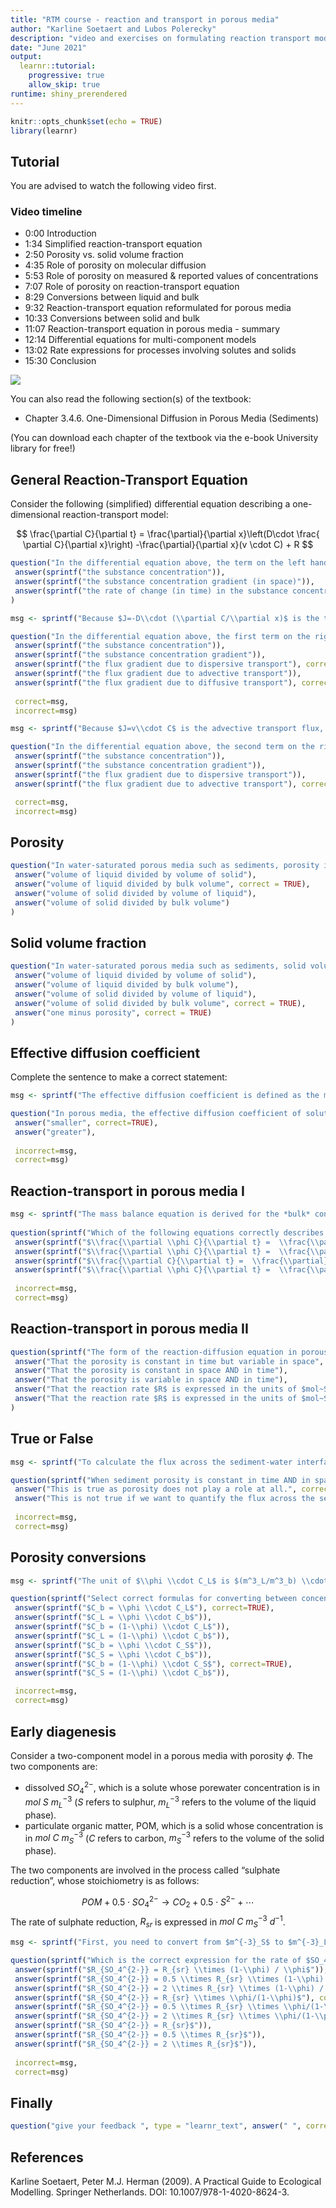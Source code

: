 ```yaml
---
title: "RTM course - reaction and transport in porous media"
author: "Karline Soetaert and Lubos Polerecky"
description: "video and exercises on formulating reaction transport models in (saturated) porous media"
date: "June 2021"
output: 
  learnr::tutorial:
    progressive: true
    allow_skip: true
runtime: shiny_prerendered
---
```


```r
knitr::opts_chunk$set(echo = TRUE)
library(learnr)
```

## Tutorial

You are advised to watch the following video first.

### Video timeline
* 0:00 Introduction
* 1:34 Simplified reaction-transport equation
* 2:50 Porosity vs. solid volume fraction
* 4:35 Role of porosity on molecular diffusion
* 5:53 Role of porosity on measured & reported values of concentrations
* 7:07 Role of porosity on reaction-transport equation
* 8:29 Conversions between liquid and bulk
* 9:32 Reaction-transport equation reformulated for porous media
* 10:33 Conversions between solid and bulk
* 11:07 Reaction-transport equation in porous media - summary
* 12:14 Differential equations for multi-component models
* 13:02 Rate expressions for processes involving solutes and solids
* 15:30 Conclusion

![](https://www.youtube.com/watch?v=ANdrxhanosk&list=PLx8PHcDdmF-uD1Pr07TU9SzlhlGpfrxqn&index=12)

You can also read the following section(s) of the textbook:

* Chapter 3.4.6. One-Dimensional Diffusion in Porous Media (Sediments)

(You can download each chapter of the textbook via the e-book University library for free!)

## General Reaction-Transport Equation

Consider the following (simplified) differential equation describing a one-dimensional reaction-transport model:

$$
\frac{\partial C}{\partial t} = \frac{\partial}{\partial x}\left(D\cdot \frac{ \partial C}{\partial x}\right) -\frac{\partial}{\partial x}(v \cdot C)  + R
$$

```r
question("In the differential equation above, the term on the left hand side describes:", type = "learnr_checkbox",
 answer(sprintf("the substance concentration")),
 answer(sprintf("the substance concentration gradient (in space)")),
 answer(sprintf("the rate of change (in time) in the substance concentration"), correct = TRUE)
)  
```

```r
msg <- sprintf("Because $J=-D\\cdot (\\partial C/\\partial x)$ is the transport flux due to dispersion or diffusion, the first term on the right hand side describes the flux gradient due to dispersive or diffusive transport.")

question("In the differential equation above, the first term on the right hand side describes:", type = "learnr_checkbox",
 answer(sprintf("the substance concentration")),
 answer(sprintf("the substance concentration gradient")),
 answer(sprintf("the flux gradient due to dispersive transport"), correct = TRUE),
 answer(sprintf("the flux gradient due to advective transport")),
 answer(sprintf("the flux gradient due to diffusive transport"), correct = TRUE),
 
 correct=msg,
 incorrect=msg)
```

```r
msg <- sprintf("Because $J=v\\cdot C$ is the advective transport flux, the second term on the right hand side describes the flux gradient due to advective transport.")

question("In the differential equation above, the second term on the right hand side describes:", type = "learnr_checkbox",
 answer(sprintf("the substance concentration")),
 answer(sprintf("the substance concentration gradient")),
 answer(sprintf("the flux gradient due to dispersive transport")),
 answer(sprintf("the flux gradient due to advective transport"), correct = TRUE),

 correct=msg,
 incorrect=msg)
```

## Porosity

```r
question("In water-saturated porous media such as sediments, porosity is defined as", type = "learnr_checkbox",
 answer("volume of liquid divided by volume of solid"),
 answer("volume of liquid divided by bulk volume", correct = TRUE),
 answer("volume of solid divided by volume of liquid"),
 answer("volume of solid divided by bulk volume")
)  
```

## Solid volume fraction

```r
question("In water-saturated porous media such as sediments, solid volume fraction is defined as", type = "learnr_checkbox",
 answer("volume of liquid divided by volume of solid"),
 answer("volume of liquid divided by bulk volume"),
 answer("volume of solid divided by volume of liquid"),
 answer("volume of solid divided by bulk volume", correct = TRUE),
 answer("one minus porosity", correct = TRUE)  
)  
```

## Effective diffusion coefficient

Complete the sentence to make a correct statement:

```r
msg <- sprintf("The effective diffusion coefficient is defined as the molecular diffusion coefficient *divided* by tortuosity. Because tortuosity represents the path-length *prolongation*, it is always $>1$. Thus, the effective diffusion coefficient is always smaller than the molecular diffusion coefficient.")

question("In porous media, the effective diffusion coefficient of solutes is [. . .] than the molecular diffusion coefficient.", type = "learnr_radio",
 answer("smaller", correct=TRUE),
 answer("greater"),
  
 incorrect=msg,
 correct=msg)
```

## Reaction-transport in porous media I

```r
msg <- sprintf("The mass balance equation is derived for the *bulk* concentration, $\\phi C$ (on the left hand side). However, the diffusive transport is driven by the concentration gradient in the *liquid* phase, hence $-D \\frac{ \\partial C}{\\partial x}$ is the diffusive flux in the liquid phase. To convert the diffusive flux from the liquid phase to the bulk phase, we need to multiply it with the porosity: $J=-\\phi D \\frac{ \\partial C}{\\partial x}$. Substituting this expression to the flux gradient term in the general mass balance equation yields the diffusive term in the form $\\frac{\\partial }{\\partial x}\\left(\\phi D \\frac{ \\partial C}{\\partial x}\\right)$. Because the reaction rate is expressed per volume of porewater, it also needs to be multiplied with porosity to express it per volume of the bulk.")
  
question(sprintf("Which of the following equations correctly describes the reaction-diffusion equation of a dissolved substance S with a porewater concentration $C$ (in $mol~S~m^{-3}_{L}$) in a water-saturated porous medium with porosity $\\phi$? The reaction rate $R$ is in the units of $mol~S~m^{-3}_{L}~s^{-1}$."), type = "learnr_checkbox",
 answer(sprintf("$\\frac{\\partial \\phi C}{\\partial t} =  \\frac{\\partial}{\\partial x}(\\phi D \\frac{ \\partial C}{\\partial x}) + \\phi R$"), correct=TRUE),
 answer(sprintf("$\\frac{\\partial \\phi C}{\\partial t} =  \\frac{\\partial}{\\partial x}(D \\frac{ \\partial (\\phi C)}{\\partial x}) + \\phi R$")),
 answer(sprintf("$\\frac{\\partial C}{\\partial t} =  \\frac{\\partial}{\\partial x}(\\phi D \\frac{ \\partial C}{\\partial x}) + \\phi R$")),
 answer(sprintf("$\\frac{\\partial \\phi C}{\\partial t} =  \\frac{\\partial}{\\partial x}(D \\frac{ \\partial C}{\\partial x}) + R$")),
 
 incorrect=msg,  
 correct=msg)  
```

## Reaction-transport in porous media II

```r
question(sprintf("The form of the reaction-diffusion equation in porous media is often written as $$\\frac{\\partial C}{\\partial t} = \\frac{1}{\\phi_x}  \\frac{\\partial}{\\partial x}\\left(\\phi_x D \\frac{ \\partial C}{\\partial x}\\right) + R,$$ where $C$ denotes the porewater concentration of a dissolved subtance S (in $mol~S~m^{-3}_{L}$). What does this formulation assume?"), type = "learnr_checkbox",
 answer("That the porosity is constant in time but variable in space", correct=TRUE),
 answer("That the porosity is constant in space AND in time"),
 answer("That the porosity is variable in space AND in time"),
 answer("That the reaction rate $R$ is expressed in the units of $mol~S~m^{-3}_{bulk}~s^{-1}$."),
 answer("That the reaction rate $R$ is expressed in the units of $mol~S~m^{-3}_{L}~s^{-1}$.", correct=TRUE)
)  
```

## True or False

```r
msg <- sprintf("To calculate the flux across the sediment-water interface in the units of mol per $m^2$ of *total* surface per time, we definitely need porosity: $J=-\\phi D(\\partial C/\\partial x)$.")

question(sprintf("When sediment porosity is constant in time AND in space, the following equation fully determines the diffusion model in a water-saturated sediment: $$\\frac{\\partial C}{\\partial t} = \\frac{\\partial}{\\partial x}\\left(D \\frac{ \\partial C}{\\partial x}\\right),$$ where $D$ is the effective (i.e., corrected for tortuosity) diffusion coeffient. Since there is no porosity in the equation, we do not need to know porosity at all."), type = "learnr_checkbox",
 answer("This is true as porosity does not play a role at all.", correct=FALSE),
 answer("This is not true if we want to quantify the flux across the sediment-water interface.", correct=TRUE),
 
 incorrect=msg,
 correct=msg)  
```

## Porosity conversions

```r
msg <- sprintf("The unit of $\\phi \\cdot C_L$ is $(m^3_L/m^3_b) \\cdot mol~m^{-3}_L$. This is equal to $mol~m^{-3}_b$, the units of $C_b$. Similarly for $(1-\\phi)\\cdot C_S$.")

question(sprintf("Select correct formulas for converting between concentrations per bulk volume ($C_b$), per volume of liquid ($C_L$), and per volume of solid ($C_S$). Porosity is denoted by $\\phi$."),
 answer(sprintf("$C_b = \\phi \\cdot C_L$"), correct=TRUE),
 answer(sprintf("$C_L = \\phi \\cdot C_b$")),
 answer(sprintf("$C_b = (1-\\phi) \\cdot C_L$")),
 answer(sprintf("$C_L = (1-\\phi) \\cdot C_b$")),
 answer(sprintf("$C_b = \\phi \\cdot C_S$")),
 answer(sprintf("$C_S = \\phi \\cdot C_b$")),
 answer(sprintf("$C_b = (1-\\phi) \\cdot C_S$"), correct=TRUE),
 answer(sprintf("$C_S = (1-\\phi) \\cdot C_b$")),

 incorrect=msg,
 correct=msg)
```

## Early diagenesis

Consider a two-component model in a porous media with porosity $\phi$. The two components are:

* dissolved $SO_4^{2-}$, which is a solute whose porewater concentration is in $mol~S~m^{-3}_L$ ($S$ refers to sulphur, $m^{-3}_L$ refers to the volume of the liquid phase).
* particulate organic matter, POM, which is a solid whose concentration is in $mol~C~m^{-3}_S$ ($C$ refers to carbon, $m^{-3}_S$ refers to the volume of the solid phase). 

The two components are involved in the process called "sulphate reduction", whose stoichiometry is as follows:

$$
POM + 0.5\cdot SO_4^{2-} \rightarrow CO_2 + 0.5\cdot S^{2-} + \cdots
$$
The rate of sulphate reduction, $R_{sr}$ is expressed in $mol~C~m^{-3}_S~d^{-1}$.

```r
msg <- sprintf("First, you need to convert from $m^{-3}_S$ to $m^{-3}_L$, which is done by the factor $(1-\\phi)/\\phi$. Additionally, you need to convert from $mol~C$ to $mol~S$, where you need to consider that only 0.5 moles of $SO_4^{-2}$ are consumed per mole of $C$ respired.")

question(sprintf("Which is the correct expression for the rate of $SO_4^{2-}$ removal by sulphate reduction?"),
 answer(sprintf("$R_{SO_4^{2-}} = R_{sr} \\times (1-\\phi) / \\phi$")),
 answer(sprintf("$R_{SO_4^{2-}} = 0.5 \\times R_{sr} \\times (1-\\phi) / \\phi$"), correct=TRUE),
 answer(sprintf("$R_{SO_4^{2-}} = 2 \\times R_{sr} \\times (1-\\phi) / \\phi$"), correct=FALSE),
 answer(sprintf("$R_{SO_4^{2-}} = R_{sr} \\times \\phi/(1-\\phi)$"), correct=FALSE),
 answer(sprintf("$R_{SO_4^{2-}} = 0.5 \\times R_{sr} \\times \\phi/(1-\\phi)$"), correct=FALSE),
 answer(sprintf("$R_{SO_4^{2-}} = 2 \\times R_{sr} \\times \\phi/(1-\\phi)$"), correct=FALSE),
 answer(sprintf("$R_{SO_4^{2-}} = R_{sr}$")),
 answer(sprintf("$R_{SO_4^{2-}} = 0.5 \\times R_{sr}$")),
 answer(sprintf("$R_{SO_4^{2-}} = 2 \\times R_{sr}$")),
 
 incorrect=msg,
 correct=msg)
```

## Finally

```r
question("give your feedback ", type = "learnr_text", answer(" ", correct=TRUE), correct="thank you", incorrect = "thank you")
```

## References

Karline Soetaert, Peter M.J. Herman (2009). A Practical Guide to Ecological Modelling. Springer Netherlands. DOI: 10.1007/978-1-4020-8624-3.
